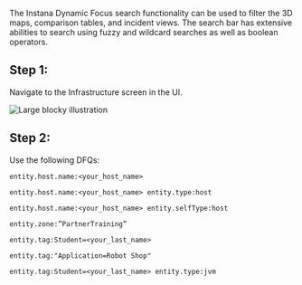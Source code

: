 
The Instana Dynamic Focus search functionality can be used to filter the 3D maps, comparison tables, and incident views. 
The search bar has extensive abilities to search using fuzzy and wildcard searches as well as boolean operators. 

## Step 1:
Navigate to the Infrastructure screen in the UI.

![Large blocky illustration](/images/5.1.png)

## Step 2:

Use the following DFQs: 

```
entity.host.name:<your_host_name> 
```

```
entity.host.name:<your_host_name> entity.type:host 
```

```
entity.host.name:<your_host_name> entity.selfType:host 
```

```
entity.zone:”PartnerTraining” 
```

```
entity.tag:Student=<your_last_name> 
```

```
entity.tag:"Application=Robot Shop"
```

```
entity.tag:Student=<your_last_name> entity.type:jvm 
```

